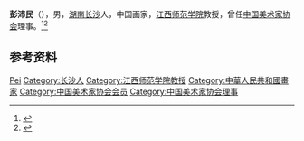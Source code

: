 '''彭沛民'''（{{bd|1894年|9月22日|1974年|12月28日}}），男，[[湖南|湖南]][[长沙|长沙]]人，中国画家，[[江西师范学院|江西师范学院]]教授，曾任[[中国美术家协会|中国美术家协会]]理事。<ref>{{Cite book|title=民国人物大辞典|author=徐友春主编; 蔡鸿源, 周兴培副主编|publisher=河北人民出版社|year=1991|isbn=|location=石家庄|pages=}}</ref><ref>{{Cite book|title=中国当代艺术界名人录|author=中国名人研究院编; 异天, 戈德主编|publisher=社会科学文献出版社|year=1993|isbn=|location=北京|pages=}}</ref>

== 参考资料 ==
{{reflist}}

{{中国人物小作品}}
{{Navboxes 
| title  = 彭沛民在[[中国美术家协会|中国美术家协会]]的职务
| list1  =
{{中国美术家协会第二届理事会}}
}}

{{Authority control}}
{{DEFAULTSORT:Peng彭}}
[[Category:彭姓|Pei]]
[[Category:长沙人|Category:长沙人]]
[[Category:江西师范学院教授|Category:江西师范学院教授]]
[[Category:中華人民共和國畫家|Category:中華人民共和國畫家]]
[[Category:中国美术家协会会员|Category:中国美术家协会会员]]
[[Category:中国美术家协会理事|Category:中国美术家协会理事]]